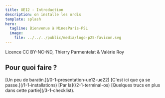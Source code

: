 ```yaml
---
title: UE12 - Introduction
description: on installe les ordis
template: splash
hero:
  tagline: Bienvenue à MinesParis-PSL
  image:
    file: ../../../public/media/logo-p25-favicon.svg
---
```



Licence CC BY-NC-ND, Thierry Parmentelat & Valérie Roy

## Pour quoi faire ?

<CardGrid>
	<Card title="introduction" icon="information">
		[Un peu de baratin.](/0-1-presentation-ue12-ue22)
	</Card>
	<Card title="les installations" icon="seti:config">
		[C'est ici que ça se passe.](/1-1-installations)
	</Card>
	<Card title="comment on se sert des outils" icon="seti:python">
		[Par là](/2-1-terminal-os)
	</Card>
	<Card title="compléments" icon="open-book">
		[Quelques trucs en plus dans cette partie](/3-1-checklist).
	</Card>
</CardGrid>
